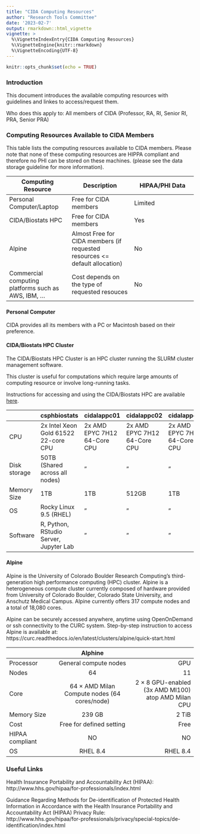 ```yaml
---
title: "CIDA Computing Resources"
author: "Research Tools Committee"
date: '2023-02-7'
output: rmarkdown::html_vignette
vignette: >
  %\VignetteIndexEntry{CIDA Computing Resources}
  %\VignetteEngine{knitr::rmarkdown}
  %\VignetteEncoding{UTF-8}
---
```


```r
knitr::opts_chunk$set(echo = TRUE)
```


### Introduction

This document introduces the available computing resources with guidelines and linkes to access/request them. 

Who does this apply to: All members of CIDA (Professor, RA, RI, Senior RI, PRA, Senior PRA)



### Computing Resources Available to CIDA Members
This table lists the computing resources available to CIDA members. Please note that  none of these computing resources are HIPPA compliant and therefore no PHI can be stored on these machines. (please see the data storage guideline for more information).

| Computing Resource | Description | HIPAA/PHI Data | 
| --- | --- | --- |
| Personal Computer/Laptop | Free for CIDA members| Limited | 
| CIDA/Biostats HPC | Free for CIDA members | Yes |
| Alpine | Almost Free for CIDA members (if requested resources <= default allocation)| No |
| Commercial computing platforms such as AWS, IBM, ... | Cost depends on the type of requested resouces | No |

#### Personal Computer\

CIDA provides all its members with a PC or Macintosh based on their preference.  
    

#### CIDA/Biostats HPC Cluster\

The CIDA/Biostats HPC Cluster is an HPC cluster running the SLURM cluster management software. 

This cluster is useful for computations which require large amounts of computing resource or involve long-running tasks.

Instructions for accessing and using the CIDA/Biostats HPC are available [here](CIDA_BIOS_Cluster.Rmd).

| |csphbiostats|cidalappc01|cidalappc02|cidalappc03|
| --- | --- |---| --- |---|
|CPU |2x Intel Xeon Gold 61522 22-core CPU | 2x AMD EPYC 7H12 64-Core CPU | 2x AMD EPYC 7H12 64-Core CPU | 2x AMD EPYC 7H12 64-Core CPU | 
|Disk storage| 50TB (Shared across all nodes) | " | " | "
|Memory Size | 1TB | 1TB | 512GB | 1TB |
|OS | Rocky Linux 9.5 (RHEL) | " | " | " |
|Software| R, Python, RStudio Server, Jupyter Lab | " | " | " |


#### Alpine\
Alpine is the University of Colorado Boulder Research Computing’s third-generation high performance computing (HPC) cluster. Alpine is a heterogeneous compute cluster currently composed of hardware provided from University of Colorado Boulder, Colorado State University, and Anschutz Medical Campus. Alpine currently offers 317 compute nodes and a total of 18,080 cores.

Alpine can be securely accessed anywhere, anytime using OpenOnDemand or ssh connectivity to the CURC system. Step-by-step instruction to access Alpine is available at:  https://curc.readthedocs.io/en/latest/clusters/alpine/quick-start.html  
 

|| Alphine   || 
|---| :---: |---:|
|Processor |General compute nodes|GPU | 
| Nodes |  64 |11 | 
|Core  |64 × AMD Milan Compute nodes (64 cores/node) |2 × 8 GPU-enabled (3x AMD MI100) atop AMD Milan CPU |
|Memory Size | 239 GB | 2 TiB  |
|Cost | Free for defined setting |Free | 
|HIPAA compliant |NO |NO | NO  |
|OS |RHEL 8.4 |RHEL 8.4 |



    
### Useful Links
Health Insurance Portability and Accountability Act (HIPAA):  
http://www.hhs.gov/hipaa/for-professionals/index.html


Guidance Regarding Methods for De-identification of Protected Health Information in Accordance with the Health Insurance Portability and Accountability Act (HIPAA) Privacy Rule:  
http://www.hhs.gov/hipaa/for-professionals/privacy/special-topics/de-identification/index.html
